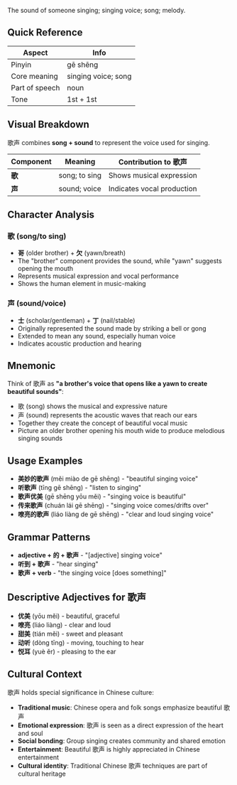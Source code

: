 The sound of someone singing; singing voice; song; melody.

## Quick Reference

| Aspect         | Info                |
| -------------- | ------------------- |
| Pinyin         | gē shēng            |
| Core meaning   | singing voice; song |
| Part of speech | noun                |
| Tone           | 1st + 1st           |

## Visual Breakdown

歌声 combines **song + sound** to represent the voice used for singing.

| Component | Meaning       | Contribution to 歌声       |
| --------- | ------------- | -------------------------- |
| **歌**    | song; to sing | Shows musical expression   |
| **声**    | sound; voice  | Indicates vocal production |

## Character Analysis

### 歌 (song/to sing)

- **哥** (older brother) + **欠** (yawn/breath)
- The "brother" component provides the sound, while "yawn" suggests opening the mouth
- Represents musical expression and vocal performance
- Shows the human element in music-making

### 声 (sound/voice)

- **士** (scholar/gentleman) + **丁** (nail/stable)
- Originally represented the sound made by striking a bell or gong
- Extended to mean any sound, especially human voice
- Indicates acoustic production and hearing

## Mnemonic

Think of 歌声 as **"a brother's voice that opens like a yawn to create beautiful sounds"**:

- 歌 (song) shows the musical and expressive nature
- 声 (sound) represents the acoustic waves that reach our ears
- Together they create the concept of beautiful vocal music
- Picture an older brother opening his mouth wide to produce melodious singing sounds

## Usage Examples

- **美妙的歌声** (měi miào de gē shēng) - "beautiful singing voice"
- **听歌声** (tīng gē shēng) - "listen to singing"
- **歌声优美** (gē shēng yōu měi) - "singing voice is beautiful"
- **传来歌声** (chuán lái gē shēng) - "singing voice comes/drifts over"
- **嘹亮的歌声** (liáo liàng de gē shēng) - "clear and loud singing voice"

## Grammar Patterns

- **adjective + 的 + 歌声** - "[adjective] singing voice"
- **听到 + 歌声** - "hear singing"
- **歌声 + verb** - "the singing voice [does something]"

## Descriptive Adjectives for 歌声

- **优美** (yōu měi) - beautiful, graceful
- **嘹亮** (liáo liàng) - clear and loud
- **甜美** (tián měi) - sweet and pleasant
- **动听** (dòng tīng) - moving, touching to hear
- **悦耳** (yuè ěr) - pleasing to the ear

## Cultural Context

歌声 holds special significance in Chinese culture:

- **Traditional music**: Chinese opera and folk songs emphasize beautiful 歌声
- **Emotional expression**: 歌声 is seen as a direct expression of the heart and soul
- **Social bonding**: Group singing creates community and shared emotion
- **Entertainment**: Beautiful 歌声 is highly appreciated in Chinese entertainment
- **Cultural identity**: Traditional Chinese 歌声 techniques are part of cultural heritage
